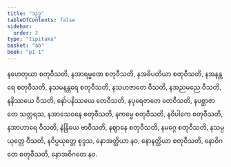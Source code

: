 ```yaml
---
title: "သုဒ္ဓ"
tableOfContents: false
sidebar:
  order: 2
type: "tipitaka"
basket: "ab"
book: "p1-1"
---
```



<DynamicBreadcrumb />

<Division number="91" book="p1-1" e="ch" v="36" p="363">

<Paragraph number="2794" book="p1-1">
နဟေတုယာ စတုဝီသတိ, နအာရမ္မဏေ စတုဝီသတိ, နအဓိပတိယာ စတုဝီသတိ, နအနန္တရေ စတုဝီသတိ, နသမနန္တရေ စတုဝီသတိ, နသဟဇာတေ ဝီသတိ, နအညမညေ ဝီသတိ, နနိဿယေ ဝီသတိ, နော်ပနိဿယေ တေဝီသတိ, နပုရေဇာတေ တေဝီသတိ, နပစ္ဆာဇာတေ သတ္တရသ, နအာသေဝနေ စတုဝီသတိ, နကမ္မေ စတုဝီသတိ, နဝိပါကေ စတုဝီသတိ, နအာဟာရေ ဝီသတိ, နဲန္ဒြိယေ ဗာဝီသတိ, နဈာနေ စတုဝီသတိ, နမဂ္ဂေ စတုဝီသတိ, နသမ္ပယုတ္တေ ဝီသတိ, နဝိပ္ပယုတ္တေ စုဒ္ဒသ, နောအတ္ထိယာ နဝ, နောနတ္ထိယာ စတုဝီသတိ, နောဝိဂတေ စတုဝီသတိ, နောအဝိဂတေ နဝ.
</Paragraph>
</Division>